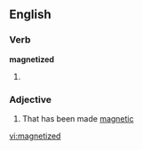 ==English==

===Verb===
'''magnetized'''

# {{past of|[[magnetize]]}}

===Adjective===
{{en-adj}}

# That has been made [[magnetic]]

[[vi:magnetized]]